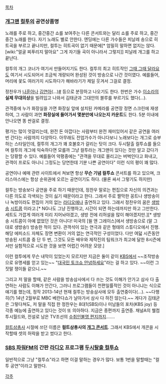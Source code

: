 [[목차]]

=== [[개그맨]] [[컬투]]의 공연상품명 ===
노래를 주로 하고, 중간중간 쇼를 보여주는 다른 콘서트와는 달리 쇼를 주로 하고, 중간중간 노래를 한다. 자기 노래도 별로 안한다. 엔딩에는 다른 가수들은 피날레 송으로 히트곡을 부르고 끝나지만, 컬투는 히트곡이 없기 때문에[* 엄밀히 말하면 없지는 않다. [wiki:"얼굴 찌푸리지 말아요" 그게 자기들 곡이 아니라서 그렇지]] 피날레 개그를 하고 끝난다.

컬투의 개그 코너가 여기서 만들어지기도 한다. 컬투의 최고 히트작인 [[그때 그때 달라요]]도 여기서 시도되어서 조금씩 개량되어 완성된 것이 방송으로 나간 것이였다. 예를들어, 머리에 꽃도 여러가지 시도하다가 해바라기가 제일 웃겨서 그걸로 결정.

정찬우가 [[나훈아]]나 [[김연아]](…)[http://wizard2.sbs.co.kr/resource/template/contents/tpl_iframetype.jsp?vProgId=1000216&vVodId=V0000328482&vMenuId=1010938&no=626 #] 등으로 분장하고 나오기도 한다. 한번은 가수 [[이소라]]의 '''실제 무대의상'''을 빌려입고 나와서 김태균과 그대안의 블루를 부르기도 했다(…).  

관객중에 누가 화장실을 가면 화장실 앞에 설치된 카메라를 공연장 정면 스크린에 재생하여, 그 사람이 과연 '''화장실에 들어가서 몇분만에 나오는지 카운트'''도 한다. 5분 이내에 안나오면 똥 싼걸로 결정.

평가는 많이 엇갈리는데, 완전 돈 아깝다는 사람부터 완전 재미있어서 같은 공연을 여러번 간다는 사람까지 다양하다. 아무래도 전업가수가 아니다보니 노래보다는 개그로 승부하는 스타일인데, 컬투의 개그가 꽤 호불호가 갈리는 탓이 크다. 두시탈출 컬투쇼를 들으며 컬투의 개그에 익숙하다면 모를까 그냥 컬투라는 개그맨이 있다는 것만 알고 갔다가는 당황할 수 있다. 예를들어 악평중에는 "관객을 무대로 올리고는 버벅인다고 화내고, 관객이 프로도 아니니 그정도는 당연한데 기분 나쁜 공연이다" 이런 식의 평이 꽤 많다.

공연이나 예매 관련 사이트에서 쳐보면 항상 '''무슨 기념 컬투쇼''' 콘서트를 하고 있으며, 크리스마스에는 항상 순위권에 오르는 공연이기도 하다. (물론 싸서 그렇기도 하지만)

컬투는 방송보다 공연을 주로 하기 때문인데, 정찬우 말로는 편집으로 자신의 의견과는 다른 의도로 각색되는 것이 싫기 때문이라고 한다. 그래서 주로 짤막한 꽁트나 생방송이나 녹방이라도 편집이 거의 없는 [[라디오]]에나 출연하고 있다. 그래서 정찬우의 꿈은 [[생방송]] [[시트콤]] 이라고.[* NG나도 그냥 진행하고, 시간이 되면 하는데까지만 하고 그만한다. 세트도 가깝게 여러개 미리 지어놔야겠고, 생방 전에 리허설을 많이 해야겠지만.][* 생방송 시트콤이 아예 없었던 것은 아니다! 미국의 [윌 앤 그레이스]에서 생방송으로 (말 그대로 생방송!) 방송한 적이 있다. 관객석이 있는 연극과 같은 형태의 스튜디오에서 진행. 해당 에피소드 자체도 장면 변환이 거의 없는 연극적인 구성이었다. 다만 여덟 시즌동안 방송된 시트콤 중 단 두 번, 그것도 모든 배우와 제작진의 팀워크가 최고에 달한 8시즌에서만 실험적으로 시도한 것을 보면 어렵긴 어려운 모양.]

이런 컬투에게 무슨 내막이 있었는지 모르지만 지금은 둘이 같이 [[KBS]]에서 ~~조작방송으로 유명세를 얻고 있는~~ "[[대국민 토크쇼 안녕하세요]]"라는 걸 하고 있다. ~~이런 그짓말 쟁이들 같으니.~~

그리고 저 말을 할때, 같은 사람을 방송삼사에서 다 쓰는 것도 이해가 안가고 삼사 다 출연하는 사람도 이해가 안간다, 그러니 프로그램들이 천편일률적인 것이 아니냐는 식으로 얘기를 했는데, 정작 2013-14년 현재 컬투는 방송삼사에 모두 출연중이다(…). ~~다행히(?) 14년 2월부로 MBC 베란다쇼가 날아가서 삼사 다 하진 않는다.~~ 게다가 김태균은 그렇다쳐도, 저 말을 직접 한 정찬우는 8대1(SBS)이나 미남들의 포차(KBS joy) 등 각종 예능에 출연하고 있다는 것이 또 의아하다. 지금은 종편까지 출연중. 채널A의 웰컴투시월드와, 전설로 남은 TV조선의 [[수취인불명 편지]]까지…….

[[컬트삼총사]] 시절에 쓰던 이름은 '''컬트삼총사의 [[개그 콘서트]]'''. 그래서 KBS에서 개콘을 시작할때 셋의 허락을 받고 썼다고 한다.

=== [[SBS 파워FM]]의 간판 [[라디오]] 프로그램 [[두시탈출 컬투쇼]] ===
일반적으로 그냥 "컬투쇼"라고 하면 이걸 말하는 경우가 많다.
보통 1번을 말할때는 "컬투 공연"이라고 말한다.



[[각주]]
